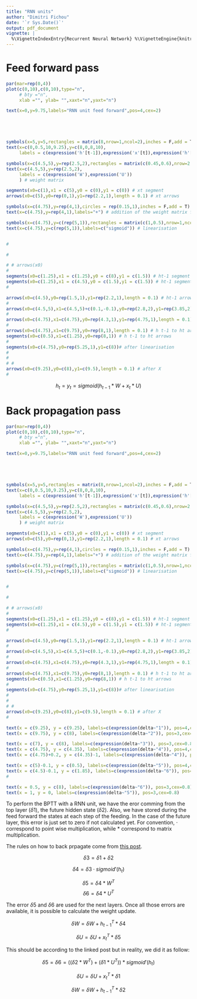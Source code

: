 ```yaml
---
title: "RNN units"
author: "Dimitri Fichou"
date: '`r Sys.Date()`'
output: pdf_document
vignette: |
  %\VignetteIndexEntry{Recurrent Neural Network} %\VignetteEngine{knitr::rmarkdown} %\VignetteEncoding{UTF-8}
---
```



# Feed forward pass

```r
par(mar=rep(0,4))
plot(c(0,10),c(0,10),type="n",
     # bty ="n",
     xlab ="", ylab= "",xaxt="n",yaxt="n")

text(x=0,y=9.75,labels="RNN unit feed forward",pos=4,cex=2)





symbols(x=5,y=5,rectangles = matrix(8,nrow=1,ncol=2),inches = F,add = T) # unit itself
text(x=c(0,0.5,10,9.25),y=c(8,0,8,10),
     labels = c(expression('h'[t-1]),expression('x'[t]),expression('h'[t]),expression('y'[t])))

symbols(x=c(4.5,5),y=rep(2.5,2),rectangles = matrix(c(0.45,0.6),nrow=2,ncol=2,byrow = T),inches = F,add = T) # weight matrix
text(x=c(4.5,5),y=rep(2.5,2),
     labels = c(expression('W'),expression('U'))
     ) # weight matrix

segments(x0=c(1),x1 = c(5),y0 = c(0),y1 = c(0)) # xt segment
arrows(x0=c(5),y0=rep(0,1),y1=rep(2.2,1),length = 0.1) # xt arrows

symbols(x=c(4.75),y=rep(4,1),circles = rep(0.15,1),inches = F,add = T) # addition of the weight matrix from x and hidden
text(x=c(4.75),y=rep(4,1),labels="+") # addition of the weight matrix from x and hidden

symbols(x=c(4.75),y=c(rep(5,1)),rectangles = matrix(c(1,0.5),nrow=1,ncol=2,byrow = T),inches = F,add = T) # linearisation
text(x=c(4.75),y=c(rep(5,1)),labels=c("sigmoid")) # linearisation


# 

# 

# # arrows(x0)
# 
segments(x0=c(1.25),x1 = c(1.25),y0 = c(8),y1 = c(1.5)) # ht-1 segment
segments(x0=c(1.25),x1 = c(4.5),y0 = c(1.5),y1 = c(1.5)) # ht-1 segment
# 

arrows(x0=c(4.5),y0=rep(1.5,1),y1=rep(2.2,1),length = 0.1) # ht-1 arrows
# 
arrows(x0=c(4.5,5),x1=c(4.5,5)+c(0.1,-0.1),y0=rep(2.8,2),y1=rep(3.85,2),length = 0.1) # before addition arrows
# 
arrows(x0=c(4.75),x1=c(4.75),y0=rep(4.3,1),y1=rep(4.75,1),length = 0.1) # before linearisation
# 
arrows(x0=c(4.75),x1=c(9.75),y0=rep(8,1),length = 0.1) # h t-1 to ht arrows
segments(x0=c(0.5),x1=c(1.25),y0=rep(8,1)) # h t-1 to ht arrows
# 
segments(x0=c(4.75),y0=rep(5.25,1),y1=c(8))# after linearisation
# 
# 
# # 
arrows(x0=c(9.25),y0=c(8),y1=c(9.5),length = 0.1) # after X
# 
```

$$ h_t = y_t = sigmoid(h_{t-1} * W + x_t * U) $$



# Back propagation pass

```r
par(mar=rep(0,4))
plot(c(0,10),c(0,10),type="n",
     # bty ="n",
     xlab ="", ylab= "",xaxt="n",yaxt="n")

text(x=0,y=9.75,labels="RNN unit feed forward",pos=4,cex=2)





symbols(x=5,y=5,rectangles = matrix(8,nrow=1,ncol=2),inches = F,add = T) # unit itself
text(x=c(0,0.5,10,9.25),y=c(8,0,8,10),
     labels = c(expression('h'[t-1]),expression('x'[t]),expression('h'[t]),expression('y'[t])))

symbols(x=c(4.5,5),y=rep(2.5,2),rectangles = matrix(c(0.45,0.6),nrow=2,ncol=2,byrow = T),inches = F,add = T) # weight matrix
text(x=c(4.5,5),y=rep(2.5,2),
     labels = c(expression('W'),expression('U'))
     ) # weight matrix

segments(x0=c(1),x1 = c(5),y0 = c(0),y1 = c(0)) # xt segment
arrows(x0=c(5),y0=rep(0,1),y1=rep(2.2,1),length = 0.1) # xt arrows

symbols(x=c(4.75),y=rep(4,1),circles = rep(0.15,1),inches = F,add = T) # addition of the weight matrix from x and hidden
text(x=c(4.75),y=rep(4,1),labels="+") # addition of the weight matrix from x and hidden

symbols(x=c(4.75),y=c(rep(5,1)),rectangles = matrix(c(1,0.5),nrow=1,ncol=2,byrow = T),inches = F,add = T) # linearisation
text(x=c(4.75),y=c(rep(5,1)),labels=c("sigmoid")) # linearisation


# 

# 

# # arrows(x0)
# 
segments(x0=c(1.25),x1 = c(1.25),y0 = c(8),y1 = c(1.5)) # ht-1 segment
segments(x0=c(1.25),x1 = c(4.5),y0 = c(1.5),y1 = c(1.5)) # ht-1 segment
# 

arrows(x0=c(4.5),y0=rep(1.5,1),y1=rep(2.2,1),length = 0.1) # ht-1 arrows
# 
arrows(x0=c(4.5,5),x1=c(4.5,5)+c(0.1,-0.1),y0=rep(2.8,2),y1=rep(3.85,2),length = 0.1) # before addition arrows
# 
arrows(x0=c(4.75),x1=c(4.75),y0=rep(4.3,1),y1=rep(4.75,1),length = 0.1) # before linearisation
# 
arrows(x0=c(4.75),x1=c(9.75),y0=rep(8,1),length = 0.1) # h t-1 to ht arrows
segments(x0=c(0.5),x1=c(1.25),y0=rep(8,1)) # h t-1 to ht arrows
# 
segments(x0=c(4.75),y0=rep(5.25,1),y1=c(8))# after linearisation
# 
# 
# # 
arrows(x0=c(9.25),y0=c(8),y1=c(9.5),length = 0.1) # after X
# 

text(x = c(9.25), y = c(9.25), labels=c(expression(delta~"1")), pos=4,cex=0.8)
text(x = c(9.75), y = c(8), labels=c(expression(delta~"2")), pos=3,cex=0.8)

text(x = c(7), y = c(8), labels=c(expression(delta~"3")), pos=3,cex=0.8)
text(x = c(4.75), y = c(4.35), labels=c(expression(delta~"4")), pos=4,cex=0.8)
text(x = c(4.75)+0.2, y = c(4.35)-1, labels=c(expression(delta~"4")), pos=4,cex=0.8)

text(x = c(5)-0.1, y = c(0.5), labels=c(expression(delta~"5")), pos=4,cex=0.8)
text(x = c(4.5)-0.1, y = c(1.85), labels=c(expression(delta~"6")), pos=4,cex=0.8)
# 

text(x = 0.5, y = c(8), labels=c(expression(delta~"6")), pos=3,cex=0.8)
text(x = 1, y = 0, labels=c(expression(delta~"5")), pos=3,cex=0.8)
```

To perform the BPTT with a RNN unit, we have the eror comming from the top layer ($\delta 1$), the future hidden state ($\delta 2$). Also, we have stored during the feed forward the states at each step of the feeding. In the case of the future layer, this error is just set to zero if not calculated yet. For convention, $\cdot$ correspond to point wise multiplication, while $*$ correspond to matrix multiplication.

The rules on how to back prpagate come from [this post](http://practicalcryptography.com/miscellaneous/machine-learning/graphically-determining-backpropagation-equations/).

$$\delta 3 = \delta 1 + \delta 2 $$

$$\delta 4 =  \delta 3 \cdot sigmoid'(h_t) $$

$$\delta 5 = \delta 4 * W^T $$
$$\delta 6 = \delta 4 * U^T $$


The error $\delta 5$ and $\delta 6$ are used for the next layers. Once all those errors are available, it is possible to calculate the weight update.


$$\delta W = \delta W + h_{t-1}^T * \delta 4 $$

$$\delta U = \delta U + x_{t}^T * \delta 5 $$


This should be according to the linked post but in reality, we did it as follow:


$$\delta 5 = \delta 6 = ((\delta 2 * W^T) + (\delta 1 * U^T)) * sigmoid'(h_t) $$
          
$$\delta U = \delta U + x_{t}^T * \delta 1 $$

$$\delta W = \delta W + h_{t-1}^T * \delta 2 $$


